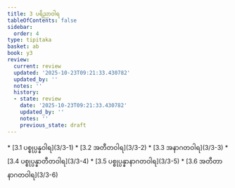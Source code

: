 ```yaml
---
title: 3 ပရိညာဝါရ
tableOfContents: false
sidebar:
  order: 4
type: tipitaka
basket: ab
book: y3
review:
  current: review
  updated: '2025-10-23T09:21:33.430782'
  updated_by: ''
  notes: ''
  history:
  - state: review
    date: '2025-10-23T09:21:33.430782'
    updated_by: ''
    notes: ''
    previous_state: draft
---
```



<ReviewStatus review={frontmatter.review} showDetails={true} />

<HypothesisAnnotation frontmatter={frontmatter} />

<DynamicBreadcrumb />



<TableOfContents book="y3" section="3">
* [3.1 ပစ္စုပ္ပန္နဝါရ](3/3-1)
* [3.2 အတီတဝါရ](3/3-2)
* [3.3 အနာဂတဝါရ](3/3-3)
* [3.4 ပစ္စုပ္ပန္နာတီတဝါရ](3/3-4)
* [3.5 ပစ္စုပ္ပန္နာနာဂတဝါရ](3/3-5)
* [3.6 အတီတာနာဂတဝါရ](3/3-6)
</TableOfContents>